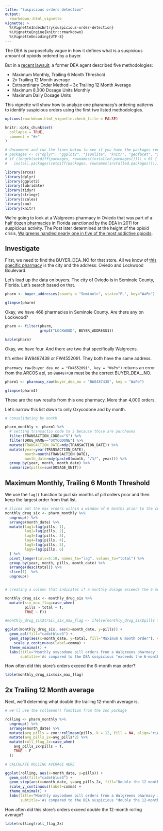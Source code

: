 ```yaml
---
title: "Suspicious orders detection"
output: 
  rmarkdown::html_vignette
vignette: >
  %\VignetteIndexEntry{suspicious-order-detection}
  %\VignetteEngine{knitr::rmarkdown}
  %\VignetteEncoding{UTF-8}
---
```


The DEA is purposefully vague in how it defines what is a suspicious amount of opioids ordered by a buyer.

But in a [recent lawsuit](https://www.docketbird.com/court-documents/In-re-National-Prescription-Opiate-Litigation/Exhibit-12-Rafalski-Report-Redacted/ohnd-1:2017-md-02804-01876-014), a former DEA agent described five methodologies:

* Maximum  Monthly, Trailing 6 Month Threshold
* 2x Trailing 12 Month average
* Extraordinary Order Method – 3x Trailing 12 Month Average
* Maximum 8,000 Dosage Units Monthly
* Maximum  Daily  Dosage  Units

This vignette will show how to analyze one pharamacy's ordering patterns to identify suspicious orders using the first two listed methodologies.

```r
options(rmarkdown.html_vignette.check_title = FALSE)

knitr::opts_chunk$set(
  collapse = TRUE,
  comment = "#>"
)

# Uncomment and run the lines below to see if you have the packages required already installed
# packages <- c("dplyr", "ggplot2", "jsonlite", "knitr", "geofacet", "scales", "zoo", "knitr")
# if (length(setdiff(packages, rownames(installed.packages()))) > 0) {
#   install.packages(setdiff(packages, rownames(installed.packages())), repos = "http://cran.us.r-project.org") # }

library(arcos)
library(dplyr)
library(ggplot2)
library(lubridate)
library(tidyr)
library(stringr)
library(scales)
library(zoo)
library(knitr)
```

We're going to look at a Walgreens pharmacy in Oviedo that was part of a [half dozen pharmacies](https://www.orlandosentinel.com/news/os-xpm-2012-04-06os-walgreens-dea-oviedo-20120406-story.html) in Florida sanctioned by the DEA in 2011 for suspicious activity. The Post later determined at the height of the opioid crisis, [Walgreens handled nearly one in five of the most addictive opioids](https://www.washingtonpost.com/investigations/2019/11/07/height-crisis-walgreens-handled-nearly-one-five-most-addictive-opioids/?arc404=true).

## Investigate 

First, we need to find the BUYER_DEA_NO for that store. All we know of [this specific pharmacy](https://www.wftv.com/news/local/dea-inspects-oviedo-walgreens-oxycodone-probe/287945741/) is the city and the address: Oviedo and Lockwood Boulevard. 

Let's load up the data on buyers. The city of Oviedo is in Seminole County, Florida. Let's search based on that.

```r
pharm <- buyer_addresses(county = "Seminole", state="FL", key="WaPo")

glimpse(pharm)
```

Okay, we have 468 pharmacies in Seminole County. Are there any on Lockwood?

```r
pharm <- filter(pharm, 
                grepl("LOCKWOOD", BUYER_ADDRESS1))

kable(pharm)
```

Okay, we have four. And there are two that specifically Walgreens. 

It's either BW8487438	or FW4552091. They both have the same address.

`pharmacy_raw(buyer_dea_no = "FW4552091", key = "WaPo")` returns an error from the ARCOS api, so `BW8487438` must be the correct BUYER_DEA__NO.


```r
pharm1 <- pharmacy_raw(buyer_dea_no = "BW8487438", key = "WaPo")

glimpse(pharm1)
```

These are the raw results from this one pharmacy. More than 4,000 orders.

Let's narrow this list down to only Oxycodone and by month.

```r
# consolidating by month

pharm_monthly <- pharm1 %>% 
  # setting transactio code to S because those are purchases
  filter(TRANSACTION_CODE=="S") %>% 
  filter(DRUG_NAME=="OXYCODONE") %>% 
  mutate(TRANSACTION_DATE=mdy(TRANSACTION_DATE)) %>% 
  mutate(year=year(TRANSACTION_DATE),
         month=month(TRANSACTION_DATE),
         month_date=mdy(paste0(month, "/1/", year))) %>% 
  group_by(year, month, month_date) %>% 
  summarize(pills=sum(DOSAGE_UNIT))
```

## Maximum Monthly, Trailing 6 Month Threshold

We use the `lag()` function to pull six months of pill orders prior and then keep the largest order from that list.

```r
# Slices out the max orders within a window of 6 months prior to the current month
monthly_drug_six <- pharm_monthly %>% 
  ungroup() %>% 
  arrange(month_date) %>% 
  mutate(lag1=lag(pills, 1),
         lag2=lag(pills, 2),
         lag3=lag(pills, 3),
         lag4=lag(pills, 4),
         lag5=lag(pills, 5),
         lag6=lag(pills, 6)
  ) %>% 
  pivot_longer(cols=5:10, names_to="lag", values_to="total") %>% 
  group_by(year, month, pills, month_date) %>% 
  arrange(desc(total)) %>% 
  slice(1)  %>% 
  ungroup()


# creating a column that indicates if a monthly dosage exceeds the 6 month max prior

monthly_drug_six <- monthly_drug_six %>% 
  mutate(six_max_flag=case_when(
         pills > total ~ T,
         TRUE ~ F))

#monthly_drug_six$trail_six_max_flag <- ifelse(monthly_drug_six$pills > monthly_drug_six$total, 1, 0)
```

```r

ggplot(monthly_drug_six, aes(x=month_date, y=pills)) +
  geom_col(fill="cadetblue3") +
  geom_step(aes(x=month_date, y=total, fill="Maximum 6 month order"), color="tomato", opacity=.6)+
    scale_y_continuous(label=comma) +
  theme_minimal() +
  labs(title="Monthly oxycodone pill orders from a Walgreens pharmacy in Oviedo, FL",
       subtitle='As compared to the DEA suspicious "exceeds the 6-month maximum" order criteria')

```

How often did this store's orders exceed the 6-month max order?

```r
table(monthly_drug_six$six_max_flag)
```

## 2x Trailing 12 Month average

Next, we'll determing what double the trailing 12-month average is.

```r
# we'll use the rollmean() function from the zoo package

rolling <- pharm_monthly %>% 
  ungroup() %>% 
  arrange(month_date) %>% 
  mutate(avg_pills = zoo::rollmean(pills, k = 12, fill = NA, align="right")) %>% 
  mutate(avg_pills_2x=avg_pills*2) %>% 
  mutate(roll_flag_2x=case_when(
    avg_pills_2x<pills ~ T,
    TRUE ~ F
  ))

# CALCULATE ROLLING AVERAGE HERE

ggplot(rolling, aes(x=month_date, y=pills)) +
  geom_col(fill="cadetblue3") +
  geom_step(aes(x=month_date, y=avg_pills_2x, fill="Double the 12 month rolling average"), direction="mid",color="tomato", opacity=.06) +
  scale_y_continuous(label=comma) +
  theme_minimal() +
  labs(title="Monthly oxycodone pill orders from a Walgreens pharmacy in Oviedo, FL",
       subtitle='As compared to the DEA suspicious "double the 12-month rolling average" order criteria')

```



How often did this store's orders exceed double the 12-month rolling average?

```r
table(rolling$roll_flag_2x)
```

